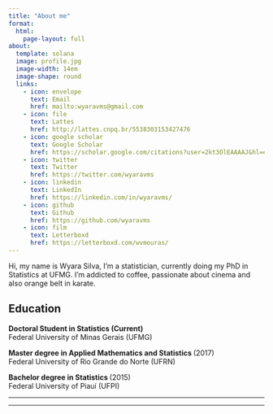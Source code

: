 ---
title: "About me"
format: 
  html:
    page-layout: full
about:
  template: solana
  image: profile.jpg
  image-width: 14em
  image-shape: round
  links:
    - icon: envelope
      text: Email
      href: mailto:wyaravms@gmail.com  
    - icon: file
      text: Lattes
      href: http://lattes.cnpq.br/5538303153427476
    - icon: google scholar
      text: Google Scholar
      href: https://scholar.google.com/citations?user=2kt3OlEAAAAJ&hl=en
    - icon: twitter
      text: Twitter
      href: https://twitter.com/wyaravms
    - icon: linkedin
      text: LinkedIn
      href: https://linkedin.com/in/wyaravms/
    - icon: github
      text: Github
      href: https://github.com/wyaravms
    - icon: film
      text: Letterboxd
      href: https://letterboxd.com/wvmouras/
---

::: {#hero-heading}
Hi, my name is Wyara Silva, I'm a statistician, currently doing my PhD in Statistics at UFMG. I'm addicted to coffee, passionate about cinema and also orange belt in karate.

## Education

<strong> Doctoral Student in Statistics (Current) </strong>\
Federal University of Minas Gerais (UFMG)

<strong> Master degree in Applied Mathematics and Statistics </strong> (2017)\
Federal University of Rio Grande do Norte (UFRN)

<strong>Bachelor degree in Statistics </strong> (2015)\
Federal University of Piauí (UFPI)
:::

------------------------------------------------------------------------

------------------------------------------------------------------------
